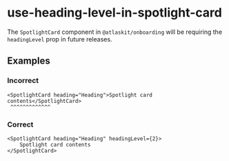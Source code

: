 # use-heading-level-in-spotlight-card

The `SpotlightCard` component in `@atlaskit/onboarding` will be requiring the `headingLevel` prop in
future releases.

## Examples

### Incorrect

```tsx
<SpotlightCard heading="Heading">Spotlight card contents</SpotlightCard>
 ^^^^^^^^^^^^^
```

### Correct

```tsx
<SpotlightCard heading="Heading" headingLevel={2}>
    Spotlight card contents
</SpotlightCard>
```
